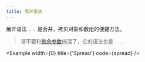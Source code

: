 ```yaml
---
title: 展开语法
---
```



展开语法 `...` 是合并，拷贝对象和数组的便捷方法。

> 请不要和[剩余参数](https://developer.mozilla.org/zh-CN/docs/Web/JavaScript/Reference/Functions/Rest_parameters)搞混了，它的语法也是 `...`.

<Example width={0} title={'Spread'} code={spread} />
